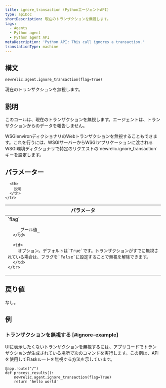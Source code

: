 ```yaml
---
title: ignore_transaction (PythonエージェントAPI)
type: apiDoc
shortDescription: 現在のトランザクションを無視します。
tags:
  - Agents
  - Python agent
  - Python agent API
metaDescription: 'Python API: This call ignores a transaction.'
translationType: machine
---
```


## 構文

```
newrelic.agent.ignore_transaction(flag=True)
```

現在のトランザクションを無視します。

## 説明

このコールは、現在のトランザクションを無視します。エージェントは、トランザクションからのデータを報告しません。

<Callout variant="tip">
  WSGIenvironディクショナリのWebトランザクションを無視することもできます。これを行うには、WSGIサーバーからWSGIアプリケーションに渡されるWSGI環境ディクショナリで特定のリクエストの`newrelic.ignore_transaction`キーを設定します。
</Callout>

## パラメーター

<table>
  <thead>
    <tr>
      <th width="25%">
        パラメータ
      </th>

      <th>
        説明
      </th>
    </tr>
  </thead>

  <tbody>
    <tr>
      <td>
        `flag`

        _ブール値_
      </td>

      <td>
        オプション。デフォルトは`True`です。トランザクションがすでに無視されている場合は、フラグを`False`に設定することで無視を解除できます。
      </td>
    </tr>
  </tbody>
</table>

## 戻り値

なし。

## 例

### トランザクションを無視する [#ignore-example]

UIに表示したくないトランザクションを無視するには、アプリコードでトランザクションが生成されている場所で次のコマンドを実行します。この例は、APIを使用してFlaskルートを無視する方法を示しています。

```
@app.route("/")
def process_results():
    newrelic.agent.ignore_transaction(flag=True)
    return 'hello world'
```